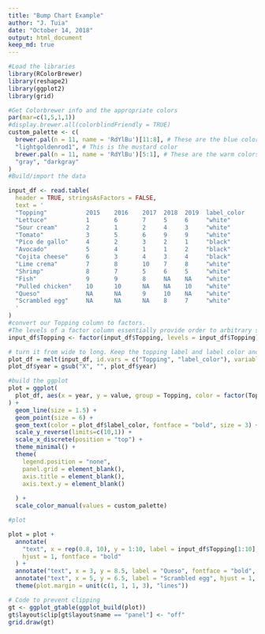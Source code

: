 ---
title: "Bump Chart Example"
author: "J. Tuia"
date: "October 14, 2018"
output: html_document
keep_md: true
---


```{r }
#Load the libraries
library(RColorBrewer)
library(reshape2)
library(ggplot2)
library(grid)

#Get Colorbrewer info and the appropriate colors
par(mar=c(1,5,1,1))
#display.brewer.all(colorblindFriendly = TRUE)
custom_palette <- c(
  brewer.pal(n = 11, name = 'RdYlBu')[11:8], # These are the blue colors
  "lightgoldenrod1", # This is the mustard color
  brewer.pal(n = 11, name = 'RdYlBu')[5:1], # These are the warm colors
  "gray", "darkgray"
)
#Build/import the data

input_df <- read.table(
  header = TRUE, stringsAsFactors = FALSE,
  text = '
  "Topping"           2015    2016    2017  2018  2019  label_color
  "Lettuce"           1       6       7     5     6     "white"
  "Sour cream"        2       1       2     4     3     "white"
  "Tomato"            3       5       6     9     9     "white"
  "Pico de gallo"     4       2       3     2     1     "black"
  "Avocado"           5       4       1     1     2     "black"
  "Cojita cheese"     6       3       4     3     4     "black"
  "Lime crema"        7       8       10    7     8     "white"
  "Shrimp"            8       7       5     6     5     "white"
  "Fish"              9       9       8     NA    NA    "white"
  "Pulled chicken"    10      10      NA    NA    10    "white"
  "Queso"             NA      NA      9     10    NA    "white"
  "Scrambled egg"     NA      NA      NA    8     7     "white"
  '
)
#convert our Topping column to factors. 
#The levels of a factor column essentially provide order to arbitrary string values. 
input_df$Topping <- factor(input_df$Topping, levels = input_df$Topping)

# turn it from wide to long. Keep the topping label and label color and pivot on year for each value
plot_df = melt(input_df, id.vars = c("Topping", "label_color"), variable.name = "year")
plot_df$year = gsub("X", "", plot_df$year)

#build the ggplot
plot = ggplot(
  plot_df, aes(x = year, y = value, group = Topping, color = factor(Topping), label = value)
) +
  geom_line(size = 1.5) +
  geom_point(size = 6) +
  geom_text(color = plot_df$label_color, fontface = "bold", size = 3) +
  scale_y_reverse(limits=c(10,1)) +
  scale_x_discrete(position = "top") +
  theme_minimal() +
  theme(
    legend.position = "none",
    panel.grid = element_blank(),
    axis.title = element_blank(),
    axis.text.y = element_blank()
    
  ) + 
  scale_color_manual(values = custom_palette)

#plot

plot = plot +
  annotate(
    "text", x = rep(0.8, 10), y = 1:10, label = input_df$Topping[1:10], color = custom_palette[1:10], 
    hjust = 1, fontface = "bold"
  ) +
  annotate("text", x = 3, y = 8.5, label = "Queso", fontface = "bold", color = "darkgray") +
  annotate("text", x = 5, y = 6.5, label = "Scrambled egg", hjust = 1, fontface = "bold", color = "darkgray") +
  theme(plot.margin = unit(c(1, 1, 1, 3), "lines"))

# Code to prevent clipping
gt <- ggplot_gtable(ggplot_build(plot))
gt$layout$clip[gt$layout$name == "panel"] <- "off"
grid.draw(gt)


```


